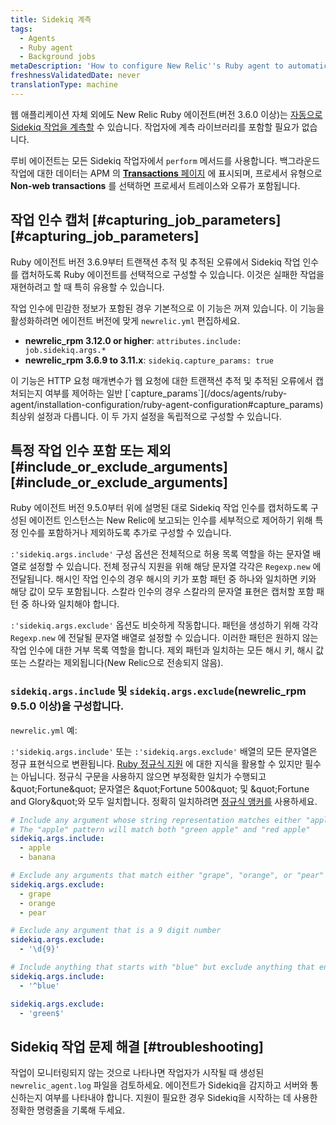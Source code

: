 ```yaml
---
title: Sidekiq 계측
tags:
  - Agents
  - Ruby agent
  - Background jobs
metaDescription: 'How to configure New Relic''s Ruby agent to automatically instrument Sidekiq jobs for background processes, transaction traces, and traced errors.'
freshnessValidatedDate: never
translationType: machine
---
```


웹 애플리케이션 자체 외에도 New Relic Ruby 에이전트(버전 3.6.0 이상)는 [자동으로 Sidekiq 작업을 계측할](/docs/agents/ruby-agent/background-jobs/monitoring-ruby-background-processes-daemons) 수 있습니다. 작업자에 계측 라이브러리를 포함할 필요가 없습니다.

루비 에이전트는 모든 Sidekiq 작업자에서 `perform` 메서드를 사용합니다. 백그라운드 작업에 대한 데이터는 APM 의 [<DNT>**Transactions**</DNT> 페이지](/docs/apm/applications-menu/features/monitoring-background-processes#ui) 에 표시되며, 프로세서 유형으로 <DNT>**Non-web transactions**</DNT> 를 선택하면 프로세서 트레이스와 오류가 포함됩니다.

## 작업 인수 캡처 [#capturing\_job\_parameters][#capturing_job_parameters]

Ruby 에이전트 버전 3.6.9부터 트랜잭션 추적 및 추적된 오류에서 Sidekiq 작업 인수를 캡처하도록 Ruby 에이전트를 선택적으로 구성할 수 있습니다. 이것은 실패한 작업을 재현하려고 할 때 특히 유용할 수 있습니다.

작업 인수에 민감한 정보가 포함된 경우 기본적으로 이 기능은 꺼져 있습니다. 이 기능을 활성화하려면 에이전트 버전에 맞게 `newrelic.yml` 편집하세요.

* <DNT>**newrelic\_rpm 3.12.0 or higher**</DNT>: `attributes.include: job.sidekiq.args.*`
* <DNT>**newrelic\_rpm 3.6.9 to 3.11.x**</DNT>: `sidekiq.capture_params: true`

<Callout variant="tip">
  이 기능은 HTTP 요청 매개변수가 웹 요청에 대한 트랜잭션 추적 및 추적된 오류에서 캡처되는지 여부를 제어하는 일반 [`capture_params`](/docs/agents/ruby-agent/installation-configuration/ruby-agent-configuration#capture_params) 최상위 설정과 다릅니다. 이 두 가지 설정을 독립적으로 구성할 수 있습니다.
</Callout>

## 특정 작업 인수 포함 또는 제외 [#include\_or\_exclude\_arguments][#include_or_exclude_arguments]

Ruby 에이전트 버전 9.5.0부터 위에 설명된 대로 Sidekiq 작업 인수를 캡처하도록 구성된 에이전트 인스턴스는 New Relic에 보고되는 인수를 세부적으로 제어하기 위해 특정 인수를 포함하거나 제외하도록 추가로 구성할 수 있습니다.

`:'sidekiq.args.include'` 구성 옵션은 전체적으로 허용 목록 역할을 하는 문자열 배열로 설정할 수 있습니다. 전체 정규식 지원을 위해 해당 문자열 각각은 `Regexp.new` 에 전달됩니다. 해시인 작업 인수의 경우 해시의 키가 포함 패턴 중 하나와 일치하면 키와 해당 값이 모두 포함됩니다. 스칼라 인수의 경우 스칼라의 문자열 표현은 캡처할 포함 패턴 중 하나와 일치해야 합니다.

`:'sidekiq.args.exclude'` 옵션도 비슷하게 작동합니다. 패턴을 생성하기 위해 각각 `Regexp.new` 에 전달될 문자열 배열로 설정할 수 있습니다. 이러한 패턴은 원하지 않는 작업 인수에 대한 거부 목록 역할을 합니다. 제외 패턴과 일치하는 모든 해시 키, 해시 값 또는 스칼라는 제외됩니다(New Relic으로 전송되지 않음).

### `sidekiq.args.include` 및 `sidekiq.args.exclude`(newrelic\_rpm 9.5.0 이상)을 구성합니다.

`newrelic.yml` 예:

`:'sidekiq.args.include'` 또는 `:'sidekiq.args.exclude'` 배열의 모든 문자열은 정규 표현식으로 변환됩니다. [Ruby 정규식 지원](https://ruby-doc.org/3.2.2/Regexp.html) 에 대한 지식을 활용할 수 있지만 필수는 아닙니다. 정규식 구문을 사용하지 않으면 부정확한 일치가 수행되고 &amp;quot;Fortune&amp;quot; 문자열은 &amp;quot;Fortune 500&amp;quot; 및 &amp;quot;Fortune and Glory&amp;quot;와 모두 일치합니다. 정확히 일치하려면 [정규식 앵커를](https://ruby-doc.org/3.2.2/Regexp.html#class-Regexp-label-Anchors) 사용하세요.

```yml
# Include any argument whose string representation matches either "apple" or "banana"
# The "apple" pattern will match both "green apple" and "red apple"
sidekiq.args.include:
  - apple
  - banana

# Exclude any arguments that match either "grape", "orange", or "pear"
sidekiq.args.exclude:
  - grape
  - orange
  - pear

# Exclude any argument that is a 9 digit number
sidekiq.args.exclude:
  - '\d{9}'

# Include anything that starts with "blue" but exclude anything that ends in "green"
sidekiq.args.include:
  - '^blue'

sidekiq.args.exclude:
  - 'green$'
```

## Sidekiq 작업 문제 해결 [#troubleshooting]

작업이 모니터링되지 않는 것으로 나타나면 작업자가 시작될 때 생성된 `newrelic_agent.log` 파일을 검토하세요. 에이전트가 Sidekiq을 감지하고 서버와 통신하는지 여부를 나타내야 합니다. 지원이 필요한 경우 Sidekiq을 시작하는 데 사용한 정확한 명령줄을 기록해 두세요.